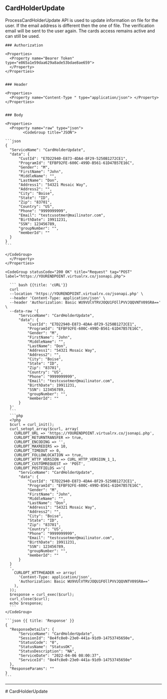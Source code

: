 ## CardHolderUpdate

ProcessCardHolderUpdate API is used to update information on file for the user.
If the email address is different then the one of file.
The verification email will be sent to the user again.
The cards access remains active and can still be used.


<Row>
  <Col>

    ### Authorization

    <Properties>
      <Property name="Bearer Token" type="e865a1e59daa629a8ade53bdae8ae659">
      </Property>
    </Properties>


    ### Header

    <Properties>
      <Property name="Content-Type " type="application/json"> </Property>
    </Properties>

    
    ### Body

    <Properties>
      <Property name="raw" type="json">
            <CodeGroup title="JSON">

    ```json
    {
      "ServiceName": "CardHolderUpdate",
      "data": {
          "CustId": "E7D22940-E873-4DA4-8F29-5250B1272CE1",
          "ProgramId": "EFBF92FE-600C-499D-B561-61D47B57E16C",
          "Gender": "M",
          "FirstName": "John",
          "MiddleName": "",
          "LastName": "Don",
          "Address1": "54321 Mosaic Way",
          "Address2": "",
          "City": "Boise",
          "State": "ID",
          "Zip": "83701",
          "Country": "US",
          "Phone": "9999999999",
          "Email": "testcusotmer@mailinator.com",
          "BirthDate": 19911231,
          "SSN": 123456789,
          "groupNumber": "",
          "memberId": ""
      }
    }
    ```

    </CodeGroup>
      </Property>
    </Properties>

    

  </Col>
  <Col sticky>

    <CodeGroup statusCode="200 OK" title="Request" tag="POST" label="https://YOURENDPOINT.virtualrx.co/jsonapi.php">

      ``` bash {{title: 'cURL'}}
      curl
      --location 'https://YOURENDPOINT.virtualrx.co/jsonapi.php' \
      --header 'Content-Type: application/json' \
      --header 'Authorization: Basic WU9VUlVTRVJOQU1FOllPVVJQQVNTV09SRA==' \
      --data-raw '{
          "ServiceName": "CardHolderUpdate",
          "data": {
              "CustId": "E7D22940-E873-4DA4-8F29-5250B1272CE1",
              "ProgramId": "EFBF92FE-600C-499D-B561-61D47B57E16C",
              "Gender": "M",
              "FirstName": "John",
              "MiddleName": "",
              "LastName": "Don",
              "Address1": "54321 Mosaic Way",
              "Address2": "",
              "City": "Boise",
              "State": "ID",
              "Zip": "83701",
              "Country": "US",
              "Phone": "9999999999",
              "Email": "testcusotmer@mailinator.com",
              "BirthDate": 19911231,
              "SSN": 123456789,
              "groupNumber": "",
              "memberId": ""
          }
      }'
      ```
      ```php
      <?php
      $curl = curl_init();
      curl_setopt_array($curl, array(
        CURLOPT_URL => 'https://YOURENDPOINT.virtualrx.co/jsonapi.php',
        CURLOPT_RETURNTRANSFER => true,
        CURLOPT_ENCODING => '',
        CURLOPT_MAXREDIRS => 10,
        CURLOPT_TIMEOUT => 0,
        CURLOPT_FOLLOWLOCATION => true,
        CURLOPT_HTTP_VERSION => CURL_HTTP_VERSION_1_1,
        CURLOPT_CUSTOMREQUEST => 'POST',
        CURLOPT_POSTFIELDS =>'{
          "ServiceName": "CardHolderUpdate",
          "data": {
              "CustId": "E7D22940-E873-4DA4-8F29-5250B1272CE1",
              "ProgramId": "EFBF92FE-600C-499D-B561-61D47B57E16C",
              "Gender": "M",
              "FirstName": "John",
              "MiddleName": "",
              "LastName": "Don",
              "Address1": "54321 Mosaic Way",
              "Address2": "",
              "City": "Boise",
              "State": "ID",
              "Zip": "83701",
              "Country": "US",
              "Phone": "9999999999",
              "Email": "testcusotmer@mailinator.com",
              "BirthDate": 19911231,
              "SSN": 123456789,
              "groupNumber": "",
              "memberId": ""
          }
      }
      ',
        CURLOPT_HTTPHEADER => array(
          'Content-Type: application/json',
          'Authorization: Basic WU9VUlVTRVJOQU1FOllPVVJQQVNTV09SRA=='
        ),
      ));
      $response = curl_exec($curl);
      curl_close($curl);
      echo $response;
      ```
    </CodeGroup>

    ```json {{ title: 'Response' }}
    {
      "ResponseDetails": {
          "ServiceName": "CardHolderUpdate",
          "SessionId": "8e4fc8e0-23e0-441a-91d9-14753745650e",
          "StatusCode": "0",
          "StatusName": "StatusOK",
          "StatusDescription": "NA",
          "ServiceDate": "2022-04-06 08:00:37",
          "ServiceId": "8e4fc8e0-23e0-441a-91d9-14753745650e"
      },
      "ResponseParams": ""
    }
    ```

  </Col>
</Row>

---
<div style={{display : 'none'}}>
# CardHolderUpdate
</div>